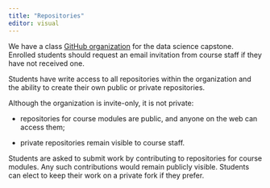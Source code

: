 ```yaml
---
title: "Repositories"
editor: visual
---
```


We have a class [GitHub organization](https://github.com/pstat197) for the data science capstone. Enrolled students should request an email invitation from course staff if they have not received one.

Students have write access to all repositories within the organization and the ability to create their own public or private repositories.

Although the organization is invite-only, it is not private:

-   repositories for course modules are public, and anyone on the web can access them;

-   private repositories remain visible to course staff.

Students are asked to submit work by contributing to repositories for course modules. Any such contributions would remain publicly visible. Students can elect to keep their work on a private fork if they prefer.
